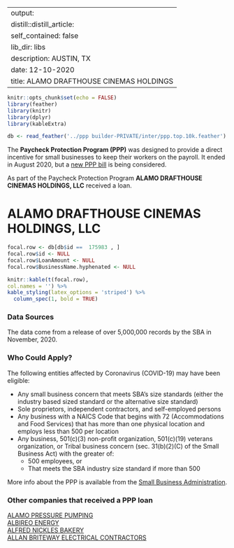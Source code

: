 
---
output:
  distill::distill_article:
    self_contained: false
    lib_dir: libs
description: AUSTIN, TX 
date: 12-10-2020
title: ALAMO DRAFTHOUSE CINEMAS HOLDINGS 
---




```r
knitr::opts_chunk$set(echo = FALSE)
library(feather)
library(knitr)
library(dplyr)
library(kableExtra)

db <- read_feather('../ppp builder-PRIVATE/inter/ppp.top.10k.feather')

```



The **Paycheck Protection Program (PPP)** was designed to provide a direct incentive for small businesses to keep their workers on the payroll. It ended in August 2020, but a [new PPP bill](https://thehill.com/policy/finance/529092-bipartisan-support-for-new-ppp-loans-gains-momentum-in-congress) is being considered.

As part of the Paycheck Protection Program **ALAMO DRAFTHOUSE CINEMAS HOLDINGS, LLC** received a loan.


# ALAMO DRAFTHOUSE CINEMAS HOLDINGS, LLC 

```r
focal.row <- db[db$id ==  175983 , ]
focal.row$id <- NULL
focal.row$LoanAmount <- NULL
focal.row$BusinessName.hyphenated <- NULL

knitr::kable(t(focal.row), 
col.names = '') %>%
kable_styling(latex_options = 'striped') %>%
  column_spec(1, bold = TRUE)


```

### Data Sources

The data come from a release of over 5,000,000 records by the SBA in November, 2020.


### Who Could Apply?

The following entities affected by Coronavirus (COVID-19) may have been eligible:

+ Any small business concern that meets SBA’s size standards (either the industry based sized standard or the alternative size standard)
+ Sole proprietors, independent contractors, and self-employed persons
+ Any business with a NAICS Code that begins with 72 (Accommodations and Food Services) that has more than one physical location and employs less than 500 per location
+ Any business, 501(c)(3) non-profit organization, 501(c)(19) veterans organization, or Tribal business concern (sec. 31(b)(2)(C) of the Small Business Act) with the greater of:
  + 500 employees, or 
  + That meets the SBA industry size standard if more than 500


More info about the PPP is available from the [Small Business Administration](https://www.sba.gov/funding-programs/loans/coronavirus-relief-options/paycheck-protection-program).

 
### Other companies that received a PPP loan 
   
 [ALAMO PRESSURE PUMPING](/Paycheck-Protection-Program/176165-ALAMO-PRESSURE-PUMPING) <br> [ALBIREO ENERGY](/Paycheck-Protection-Program/183541-ALBIREO-ENERGY) <br> [ALFRED NICKLES BAKERY](/Paycheck-Protection-Program/195499-ALFRED-NICKLES-BAKERY) <br> [ALLAN BRITEWAY ELECTRICAL CONTRACTORS](/Paycheck-Protection-Program/214297-ALLAN-BRITEWAY-ELECTRICAL-CONTRACTORS) <br>